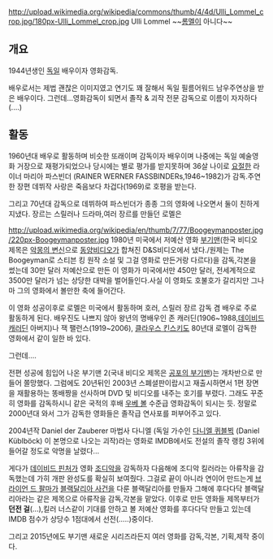 http://upload.wikimedia.org/wikipedia/commons/thumb/4/4d/Ulli_Lommel_crop.jpg/180px-Ulli_Lommel_crop.jpg
Ulli Lommel ~~[[롬멜]]이 아니다~~ 

== 개요 ==
1944년생인 [[독일]] 배우이자 영화감독.

배우로서는 제법 괜찮은 이미지였고 연기도 꽤 잘해서 독일 필름어워드 남우주연상을 받은 배우이다. 그런데...영화감독이 되면서 졸작 & 괴작 전문 감독으로 이름이 자자하다(....)

== 활동 ==
1960년대 배우로 활동하며 비슷한 또래이며 감독이자 배우이며 나중에는 독일 예술영화 거장으로 재평가되었으나 당시에는 별로 평가를 받지못하며 36살 나이로 [[요절]]한 라이너 마리아 파스빈더 (RAINER WERNER FASSBINDERs,1946~1982)가 감독.주연한 장편 데뷔작 사랑은 죽음보다 차겁다(1969)로 호평을 받는다.

그리고 70년대 감독으로 데뷔하여 파스빈더가 종종 그의 영화에 나오면서 둘이 친하게 지냈다. 장르는 스릴러나 드라마,여러 장르를 만들던 로멜은 

http://upload.wikimedia.org/wikipedia/en/thumb/7/77/Boogeymanposter.jpg/220px-Boogeymanposter.jpg
1980년 미국에서 저예산 영화 [[부기맨]](한국 비디오 제목은 [http://blog.naver.com/stitches1?Redirect=Log&logNo=70141229361&from=postView 악몽의 변신]으로 [[동양비디오]]가 합쳐진 D&S비디오에서 냈다./원제는 The Boogeyman로 스티븐 킹 원작 소설 및 그걸 영화로 만든거랑 다르다)을 감독,각본을 썼는데 30만 달러 저예산으로 만든 이 영화가 미국에서만 450만 달러, 전세계적으로 3500만 달러가 넘는 상당한 대박을 벌어들인다.사실 이 영화도 호불호가 갈리지만 그나마 그의 영화에서 볼만한 축에 들어간다.

이 영화 성공이후로 로멜은 미국에서 활동하며 호러, 스릴러 장르 감독 겸 배우로 주로 활동하게 된다. 배우진도 나쁘지 않아 왕년의 명배우인 존 캐러딘(1906~1988,[[데이비드 캐러딘]] 아버지)나 잭 팰런스(1919~2006), [[클라우스 킨스키]]도 80년대 로멜이 감독한 영화에서 같이 일한 바 있다.

그런데....

전편 성공에 힘입어 나온 부기맨 2(국내 비디오 제목은 [http://blog.naver.com/stitches1/70142401011 공포의 부기맨])는 개차반으로 만들어 쫄망했다. 그럼에도 20년뒤인 2003년 스폐셜판이랍시고 재출시하면서 1편 장면을 재활용하는 똥배짱을 선사하며 DVD 및 비디오를 내주는 호기를 부렸다.  그래도 꾸준히 영화를 감독하시니 같은 국적의 후배 [[우베 볼]] 수준급 영화감독이 되시는 듯. 정말로 2000년대 와서 그가 감독한 영화들은 졸작급 연사포를 퍼부어주고 있다.

2004년작  Daniel der Zauberer 마법사 다니엘 (독일 가수인 [http://blog.naver.com/martedi7?Redirect=Log&logNo=140020281631 다니엘 퀴블뵉] (Daniel Küblböck) 이 본명으로 나오는 괴작)라는 영화로 IMDB에서도 전설의 졸작 랭킹 3위에 들어갈 정도로 악명을 날렸다...

게다가 [[데이비드 핀처]]가 영화 [[조디악]]을 감독하자 다음해에 조디악 킬러라는 아류작을 감독했는데 가히 개판 완성도를 확실히 보여줬다. 그걸로 끝이 아니라 연이어 만드는게 [[브라이언 드 팔마]]가 [[블랙달리아 사건]]을 다룬 블랙달리아를 만들자 그해에 후다다닥 블랙달리아라는 같은 제목으로 아류작을 감독,각본을 맡았다. 이후로 만든 영화들 제목부터가 '''던전 걸'''(...),킬러 너스같이 기대를 안하고 볼 저예산 영화를 후다다닥 만들고 있는데 IMDB 점수가 상당수 1점대에서 선전(.....)중이다.

그리고 2015년에도 부기맨 새로운 시리즈라든지 여러 영화를 감독,각본, 기획,제작 중이다.
